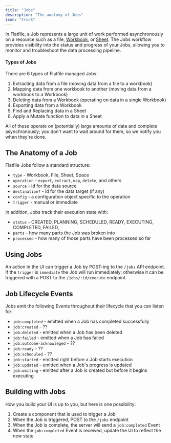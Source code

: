 ```yaml
---
title: "Jobs"
description: "The anatomy of Jobs"
icon: "truck"
---
```


In Flatfile, a Job represents a large unit of work performed asynchronously on a resource
such as a file, <Tooltip tip="Analogous to a database...">[Workbook](../concepts/workbooks)</Tooltip>,
or <Tooltip tip="A collection of fields...">[Sheet](../blueprint/overview#terms)</Tooltip>.
The Jobs workflow provides visibility into the status and progress of your Jobs,
allowing you to monitor and troubleshoot the data processing pipeline.

#### Types of Jobs

There are 6 types of Flatfile managed Jobs:

1. Extracting data from a file (moving data from a file to a workbook)
2. Mapping data from one workbook to another (moving data from a workbook to a Workbook)
3. Deleting data from a Workbook (operating on data in a single Workbook)
4. Exporting data from a Workbook
5. Find and Replacing data in a Sheet
6. Apply a Mutate function to data in a Sheet

All of these operate on (potentially) large amounts of data and complete asynchronously;
you don’t want to wait around for them, so we notify you when they're done.

## The Anatomy of a Job

Flatfile Jobs follow a standard structure:

- `type` - Workbook, File, Sheet, Space
- `operation` - `export`, `extract`, `map`, `delete`, and others
- `source` - id for the data source
- `destination?` - id for the data target (if any)
- `config` - a configuration object specific to the operation
- `trigger` - manual or immediate

In addition, Jobs track their execution state with:

- `status` - CREATED, PLANNING, SCHEDULED, READY, EXECUTING, COMPLETED, FAILED,
- `parts` - how many parts the Job was broken into
- `processed` - how many of those parts have been processed so far

## Using Jobs

An action in the UI can trigger a Job by POST-ing to the `/jobs` API endpoint.
If the `trigger` is `immediate` the Job will run immediately;
otherwise it can be triggered with a POST to the `/jobs/:id/execute` endpoint.

## Job Lifecycle Events

Jobs emit the following Events throughout their lifecycle that you can listen for:

- `job:completed` - emitted when a Job has completed successfully
- `job:created` - ??
- `job:deleted` - emitted when a Job has been deleted
- `job:failed` - emitted when a Job has failed
- `job:outcome-acknowleged` - ??
- `job:ready` - ??
- `job:scheduled` - ??
- `job:started` - emitted right before a Job starts execution
- `job:updated` - emitted when a Job's progress is updated
- `job:waiting` - emitted after a Job is created but before it begins executing

## Building with Jobs

How you build your UI is up to you, but here is one possibility:

1. Create a component that is used to trigger a Job
2. When the Job is triggered, POST to the `/jobs` endpoint
3. When the Job is complete, the server will send a `job:completed` Event
4. When the `job:completed` Event is received, update the UI to reflect the new state
